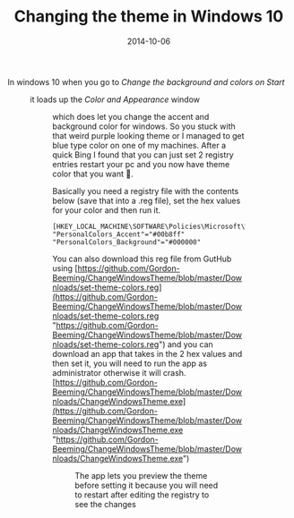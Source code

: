 ﻿---
title: 'Changing the theme in Windows 10'
date: 2014-10-06
tags: ['Windows 10']
draft: false
summary: 'In windows 10 when you go to Change the background and colors on Start'
---


In windows 10 when you go to *Change the background and colors on Start*
 
<Figure key="/images/a482bec31bb847159776fccd05d2ec50.png" src="/images/a482bec31bb847159776fccd05d2ec50.png" alt="Windows 10 Start menu personalize option" width="0" height="0" caption="Windows 10 Start menu with personalize option highlighted" />
 
it loads up the *Color and Appearance* window 
 
<Figure key="/images/10d81ddefe8e4048a1bccb4a4680dd8a.png" src="/images/10d81ddefe8e4048a1bccb4a4680dd8a.png" alt="Windows 10 Color and Appearance window" width="0" height="0" caption="Windows 10 Color and Appearance window for theme customization" />
 
which does let you change the accent and background color for windows. So you stuck with that weird purple looking theme or I managed to get blue type color on one of my machines. After a quick Bing I found that you can just set 2 registry entries restart your pc and you now have theme color that you want 🙂.
 
Basically you need a registry file with the contents below (save that into a .reg file), set the hex values for your color and then run it.
 
```reg
[HKEY_LOCAL_MACHINE\SOFTWARE\Policies\Microsoft\Windows\Personalization]
"PersonalColors_Accent"="#00b8ff"
"PersonalColors_Background"="#000000"
```

You can also download this reg file from GutHub using [https://github.com/Gordon-Beeming/ChangeWindowsTheme/blob/master/Downloads/set-theme-colors.reg](https://github.com/Gordon-Beeming/ChangeWindowsTheme/blob/master/Downloads/set-theme-colors.reg "https://github.com/Gordon-Beeming/ChangeWindowsTheme/blob/master/Downloads/set-theme-colors.reg") and you can download an app that takes in the 2 hex values and then set it, you will need to run the app as administrator otherwise it will crash. [https://github.com/Gordon-Beeming/ChangeWindowsTheme/blob/master/Downloads/ChangeWindowsTheme.exe](https://github.com/Gordon-Beeming/ChangeWindowsTheme/blob/master/Downloads/ChangeWindowsTheme.exe "https://github.com/Gordon-Beeming/ChangeWindowsTheme/blob/master/Downloads/ChangeWindowsTheme.exe")

<Figure key="/images/5e3d2a1d532f4c81bdb9a5dad58a9e0d.png" src="/images/5e3d2a1d532f4c81bdb9a5dad58a9e0d.png" alt="Change Windows Theme application" width="0" height="0" caption="Change Windows Theme application interface for selecting theme colors" />

The app lets you preview the theme before setting it because you will need to restart after editing the registry to see the changes

